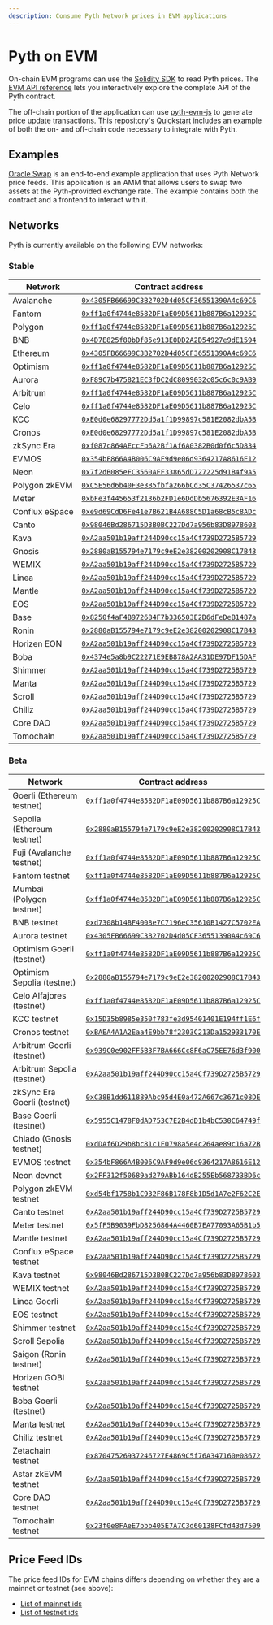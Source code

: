 ```yaml
---
description: Consume Pyth Network prices in EVM applications
---
```


# Pyth on EVM

On-chain EVM programs can use the [Solidity SDK](https://github.com/pyth-network/pyth-crosschain/tree/main/target_chains/ethereum/sdk/solidity) to read Pyth prices.
The [EVM API reference](../../evm) lets you interactively explore the complete API of the Pyth contract.

The off-chain portion of the application can use [pyth-evm-js](https://github.com/pyth-network/pyth-crosschain/tree/main/target_chains/ethereum/sdk/js) to generate price update transactions. This repository's [Quickstart](https://github.com/pyth-network/pyth-crosschain/tree/main/target_chains/ethereum/sdk/js#quickstart) includes an example of both the on- and off-chain code necessary to integrate with Pyth.

## Examples

[Oracle Swap](https://github.com/pyth-network/pyth-crosschain/tree/main/target_chains/ethereum/examples/oracle_swap) is an end-to-end example application that uses Pyth Network price feeds.
This application is an AMM that allows users to swap two assets at the Pyth-provided exchange rate. The example contains both the contract and a frontend to interact with it.

## Networks

Pyth is currently available on the following EVM networks:

### Stable

| Network        | Contract address                                                                                                                          |
| -------------- | ----------------------------------------------------------------------------------------------------------------------------------------- |
| Avalanche      | [`0x4305FB66699C3B2702D4d05CF36551390A4c69C6`](https://snowtrace.io/address/0x4305fb66699c3b2702d4d05cf36551390a4c69c6)                   |
| Fantom         | [`0xff1a0f4744e8582DF1aE09D5611b887B6a12925C`](https://ftmscan.com/address/0xff1a0f4744e8582df1ae09d5611b887b6a12925c)                    |
| Polygon        | [`0xff1a0f4744e8582DF1aE09D5611b887B6a12925C`](https://polygonscan.com/address/0xff1a0f4744e8582df1ae09d5611b887b6a12925c)                |
| BNB            | [`0x4D7E825f80bDf85e913E0DD2A2D54927e9dE1594`](https://bscscan.com/address/0x4d7e825f80bdf85e913e0dd2a2d54927e9de1594)                    |
| Ethereum       | [`0x4305FB66699C3B2702D4d05CF36551390A4c69C6`](https://etherscan.io/address/0x4305fb66699c3b2702d4d05cf36551390a4c69c6)                   |
| Optimism       | [`0xff1a0f4744e8582DF1aE09D5611b887B6a12925C`](https://optimistic.etherscan.io/address/0xff1a0f4744e8582df1ae09d5611b887b6a12925c)        |
| Aurora         | [`0xF89C7b475821EC3fDC2dC8099032c05c6c0c9AB9`](https://explorer.aurora.dev/address/0xF89C7b475821EC3fDC2dC8099032c05c6c0c9AB9)            |
| Arbitrum       | [`0xff1a0f4744e8582DF1aE09D5611b887B6a12925C`](https://arbiscan.io/address/0xff1a0f4744e8582df1ae09d5611b887b6a12925c)                    |
| Celo           | [`0xff1a0f4744e8582DF1aE09D5611b887B6a12925C`](https://celoscan.io/address/0xff1a0f4744e8582df1ae09d5611b887b6a12925c)                    |
| KCC            | [`0xE0d0e68297772Dd5a1f1D99897c581E2082dbA5B`](https://explorer.kcc.io/en/address/0xe0d0e68297772dd5a1f1d99897c581e2082dba5b)             |
| Cronos         | [`0xE0d0e68297772Dd5a1f1D99897c581E2082dbA5B`](https://cronoscan.com/address/0xe0d0e68297772dd5a1f1d99897c581e2082dba5b)                  |
| zkSync Era     | [`0xf087c864AEccFb6A2Bf1Af6A0382B0d0f6c5D834`](https://explorer.zksync.io/address/0xf087c864AEccFb6A2Bf1Af6A0382B0d0f6c5D834)             |
| EVMOS          | [`0x354bF866A4B006C9AF9d9e06d9364217A8616E12`](https://www.mintscan.io/evmos/evm/contract/0x354bF866A4B006C9AF9d9e06d9364217A8616E12)     |
| Neon           | [`0x7f2dB085eFC3560AFF33865dD727225d91B4f9A5`](https://neonscan.org/address/0x7f2dB085eFC3560AFF33865dD727225d91B4f9A5)                   |
| Polygon zkEVM  | [`0xC5E56d6b40F3e3B5fbfa266bCd35C37426537c65`](https://zkevm.polygonscan.com/address/0xc5e56d6b40f3e3b5fbfa266bcd35c37426537c65)          |
| Meter          | [`0xbFe3f445653f2136b2FD1e6DdDb5676392E3AF16`](https://scan.meter.io/address/0xbfe3f445653f2136b2fd1e6dddb5676392e3af16)                  |
| Conflux eSpace | [`0xe9d69CdD6Fe41e7B621B4A688C5D1a68cB5c8ADc`](https://evm.confluxscan.io/address/0xe9d69cdd6fe41e7b621b4a688c5d1a68cb5c8adc)             |
| Canto          | [`0x98046Bd286715D3B0BC227Dd7a956b83D8978603`](https://www.mintscan.io/canto/evm/contract/0x98046Bd286715D3B0BC227Dd7a956b83D8978603)     |
| Kava           | [`0xA2aa501b19aff244D90cc15a4Cf739D2725B5729`](https://explorer.kava.io/address/0xA2aa501b19aff244D90cc15a4Cf739D2725B5729)               |
| Gnosis         | [`0x2880aB155794e7179c9eE2e38200202908C17B43`](https://gnosisscan.io/address/0x2880ab155794e7179c9ee2e38200202908c17b43)                  |
| WEMIX          | [`0xA2aa501b19aff244D90cc15a4Cf739D2725B5729`](https://explorer.wemix.com/address/0xA2aa501b19aff244D90cc15a4Cf739D2725B5729)             |
| Linea          | [`0xA2aa501b19aff244D90cc15a4Cf739D2725B5729`](https://explorer.linea.build/address/0xA2aa501b19aff244D90cc15a4Cf739D2725B5729)           |
| Mantle         | [`0xA2aa501b19aff244D90cc15a4Cf739D2725B5729`](https://mantlescan.info/address/0xA2aa501b19aff244D90cc15a4Cf739D2725B5729)                |
| EOS            | [`0xA2aa501b19aff244D90cc15a4Cf739D2725B5729`](https://explorer.evm.eosnetwork.com/address/0xA2aa501b19aff244D90cc15a4Cf739D2725B5729)    |
| Base           | [`0x8250f4aF4B972684F7b336503E2D6dFeDeB1487a`](https://basescan.org/address/0x8250f4aF4B972684F7b336503E2D6dFeDeB1487a)                   |
| Ronin          | [`0x2880aB155794e7179c9eE2e38200202908C17B43`](https://app.roninchain.com/address/0x2880ab155794e7179c9ee2e38200202908c17b43)             |
| Horizen EON    | [`0xA2aa501b19aff244D90cc15a4Cf739D2725B5729`](https://eon-explorer.horizenlabs.io/address/0xA2aa501b19aff244D90cc15a4Cf739D2725B5729)    |
| Boba           | [`0x4374e5a8b9C22271E9EB878A2AA31DE97DF15DAF`](https://bobascan.com/address/0x4374e5a8b9C22271E9EB878A2AA31DE97DF15DAF)                   |
| Shimmer        | [`0xA2aa501b19aff244D90cc15a4Cf739D2725B5729`](https://explorer.evm.shimmer.network/address/0xA2aa501b19aff244D90cc15a4Cf739D2725B5729)   |
| Manta          | [`0xA2aa501b19aff244D90cc15a4Cf739D2725B5729`](https://pacific-explorer.manta.network/address/0xA2aa501b19aff244D90cc15a4Cf739D2725B5729) |
| Scroll         | [`0xA2aa501b19aff244D90cc15a4Cf739D2725B5729`](https://blockscout.scroll.io/address/0xA2aa501b19aff244D90cc15a4Cf739D2725B5729)           |
| Chiliz         | [`0xA2aa501b19aff244D90cc15a4Cf739D2725B5729`](https://scan.chiliz.com/address/0xA2aa501b19aff244D90cc15a4Cf739D2725B5729)                |
| Core DAO       | [`0xA2aa501b19aff244D90cc15a4Cf739D2725B5729`](https://scan.coredao.org/address/0xA2aa501b19aff244D90cc15a4Cf739D2725B5729)               |
| Tomochain      | [`0xA2aa501b19aff244D90cc15a4Cf739D2725B5729`](https://tomoscan.io/address/0xA2aa501b19aff244D90cc15a4Cf739D2725B5729)                    |

### Beta

| Network                     | Contract address                                                                                                                                  |
| --------------------------- | ------------------------------------------------------------------------------------------------------------------------------------------------- |
| Goerli (Ethereum testnet)   | [`0xff1a0f4744e8582DF1aE09D5611b887B6a12925C`](https://goerli.etherscan.io/address/0xff1a0f4744e8582DF1aE09D5611b887B6a12925C)                    |
| Sepolia (Ethereum testnet)  | [`0x2880aB155794e7179c9eE2e38200202908C17B43`](https://sepolia.etherscan.io/address/0x2880ab155794e7179c9ee2e38200202908c17b43)                   |
| Fuji (Avalanche testnet)    | [`0xff1a0f4744e8582DF1aE09D5611b887B6a12925C`](https://testnet.snowtrace.io/address/0xff1a0f4744e8582DF1aE09D5611b887B6a12925C)                   |
| Fantom testnet              | [`0xff1a0f4744e8582DF1aE09D5611b887B6a12925C`](https://testnet.ftmscan.com/address/0xff1a0f4744e8582df1ae09d5611b887b6a12925c)                    |
| Mumbai (Polygon testnet)    | [`0xff1a0f4744e8582DF1aE09D5611b887B6a12925C`](https://mumbai.polygonscan.com/address/0xff1a0f4744e8582DF1aE09D5611b887B6a12925C)                 |
| BNB testnet                 | [`0xd7308b14BF4008e7C7196eC35610B1427C5702EA`](https://testnet.bscscan.com/address/0xd7308b14BF4008e7C7196eC35610B1427C5702EA)                    |
| Aurora testnet              | [`0x4305FB66699C3B2702D4d05CF36551390A4c69C6`](https://explorer.testnet.aurora.dev/address/0x4305FB66699C3B2702D4d05CF36551390A4c69C6)            |
| Optimism Goerli (testnet)   | [`0xff1a0f4744e8582DF1aE09D5611b887B6a12925C`](https://goerli-optimism.etherscan.io/address/0xff1a0f4744e8582df1ae09d5611b887b6a12925c)           |
| Optimism Sepolia (testnet)  | [`0x2880aB155794e7179c9eE2e38200202908C17B43`](https://optimism-sepolia.blockscout.com/address/0x2880aB155794e7179c9eE2e38200202908C17B43)        |
| Celo Alfajores (testnet)    | [`0xff1a0f4744e8582DF1aE09D5611b887B6a12925C`](https://explorer.celo.org/alfajores/address/0xff1a0f4744e8582DF1aE09D5611b887B6a12925C)            |
| KCC testnet                 | [`0x15D35b8985e350f783fe3d95401401E194ff1E6f`](https://scan-testnet.kcc.network/address/0x15D35b8985e350f783fe3d95401401E194ff1E6f)               |
| Cronos testnet              | [`0xBAEA4A1A2Eaa4E9bb78f2303C213Da152933170E`](https://cronos.org/explorer/testnet3/address/0xBAEA4A1A2Eaa4E9bb78f2303C213Da152933170E)           |
| Arbitrum Goerli (testnet)   | [`0x939C0e902FF5B3F7BA666Cc8F6aC75EE76d3f900`](https://goerli.arbiscan.io/address/0x939C0e902FF5B3F7BA666Cc8F6aC75EE76d3f900)                     |
| Arbitrum Sepolia (testnet)  | [`0xA2aa501b19aff244D90cc15a4Cf739D2725B5729`](https://sepolia-explorer.arbitrum.io/address/0xA2aa501b19aff244D90cc15a4Cf739D2725B5729)           |
| zkSync Era Goerli (testnet) | [`0xC38B1dd611889Abc95d4E0a472A667c3671c08DE`](https://goerli.explorer.zksync.io/address/0xC38B1dd611889Abc95d4E0a472A667c3671c08DE)              |
| Base Goerli (testnet)       | [`0x5955C1478F0dAD753C7E2B4dD1b4bC530C64749f`](https://goerli.basescan.org/address/0x5955c1478f0dad753c7e2b4dd1b4bc530c64749f)                    |
| Chiado (Gnosis testnet)     | [`0xdDAf6D29b8bc81c1F0798a5e4c264ae89c16a72B`](https://blockscout.com/gnosis/chiado/address/0xdDAf6D29b8bc81c1F0798a5e4c264ae89c16a72B)           |
| EVMOS testnet               | [`0x354bF866A4B006C9AF9d9e06d9364217A8616E12`](https://evm.evmos.dev/address/0x354bF866A4B006C9AF9d9e06d9364217A8616E12)                          |
| Neon devnet                 | [`0x2FF312f50689ad279ABb164dB255Eb568733BD6c`](https://devnet.neonscan.org/address/0x2FF312f50689ad279ABb164dB255Eb568733BD6c)                    |
| Polygon zkEVM testnet       | [`0xd54bf1758b1C932F86B178F8b1D5d1A7e2F62C2E`](https://testnet-zkevm.polygonscan.com/address/0xd54bf1758b1c932f86b178f8b1d5d1a7e2f62c2e)          |
| Canto testnet               | [`0xA2aa501b19aff244D90cc15a4Cf739D2725B5729`](https://testnet-explorer.canto.neobase.one/address/0xA2aa501b19aff244D90cc15a4Cf739D2725B5729)     |
| Meter testnet               | [`0x5fF5B9039FbD8256864A4460B7EA77093A65B1b5`](https://scan-warringstakes.meter.io/address/0x5ff5b9039fbd8256864a4460b7ea77093a65b1b5)            |
| Mantle testnet              | [`0xA2aa501b19aff244D90cc15a4Cf739D2725B5729`](https://testnet.mantlescan.org/address/0xa2aa501b19aff244d90cc15a4cf739d2725b5729)                 |
| Conflux eSpace testnet      | [`0xA2aa501b19aff244D90cc15a4Cf739D2725B5729`](https://evmtestnet.confluxscan.io/address/0xa2aa501b19aff244d90cc15a4cf739d2725b5729)              |
| Kava testnet                | [`0x98046Bd286715D3B0BC227Dd7a956b83D8978603`](https://explorer.testnet.kava.io/address/0x98046Bd286715D3B0BC227Dd7a956b83D8978603)               |
| WEMIX testnet               | [`0xA2aa501b19aff244D90cc15a4Cf739D2725B5729`](https://explorer.test.wemix.com/address/0xA2aa501b19aff244D90cc15a4Cf739D2725B5729)                |
| Linea Goerli                | [`0xA2aa501b19aff244D90cc15a4Cf739D2725B5729`](https://goerli.lineascan.build/address/0xA2aa501b19aff244D90cc15a4Cf739D2725B5729)                 |
| EOS testnet                 | [`0xA2aa501b19aff244D90cc15a4Cf739D2725B5729`](https://explorer.testnet.evm.eosnetwork.com/address/0xA2aa501b19aff244D90cc15a4Cf739D2725B5729)    |
| Shimmer testnet             | [`0xA2aa501b19aff244D90cc15a4Cf739D2725B5729`](https://explorer.evm.testnet.shimmer.network/address/0xA2aa501b19aff244D90cc15a4Cf739D2725B5729)   |
| Scroll Sepolia              | [`0xA2aa501b19aff244D90cc15a4Cf739D2725B5729`](https://sepolia-blockscout.scroll.io/address/0xA2aa501b19aff244D90cc15a4Cf739D2725B5729)           |
| Saigon (Ronin testnet)      | [`0xA2aa501b19aff244D90cc15a4Cf739D2725B5729`](https://saigon-app.roninchain.com/address/0xa2aa501b19aff244d90cc15a4cf739d2725b5729)              |
| Horizen GOBI testnet        | [`0xA2aa501b19aff244D90cc15a4Cf739D2725B5729`](https://gobi-explorer.horizenlabs.io/address/0xA2aa501b19aff244D90cc15a4Cf739D2725B5729)           |
| Boba Goerli (testnet)       | [`0xA2aa501b19aff244D90cc15a4Cf739D2725B5729`](https://testnet.bobascan.com/address/0xA2aa501b19aff244D90cc15a4Cf739D2725B5729)                   |
| Manta testnet               | [`0xA2aa501b19aff244D90cc15a4Cf739D2725B5729`](https://pacific-explorer.testnet.manta.network/address/0xA2aa501b19aff244D90cc15a4Cf739D2725B5729) |
| Chiliz testnet              | [`0xA2aa501b19aff244D90cc15a4Cf739D2725B5729`](https://spicy-explorer.chiliz.com/address/0xA2aa501b19aff244D90cc15a4Cf739D2725B5729)              |
| Zetachain testnet           | [`0x87047526937246727E4869C5f76A347160e08672`](https://explorer.zetachain.com/address/0x87047526937246727E4869C5f76A347160e08672)                 |
| Astar zkEVM testnet         | [`0xA2aa501b19aff244D90cc15a4Cf739D2725B5729`](https://zkatana.blockscout.com/address/0xA2aa501b19aff244D90cc15a4Cf739D2725B5729)                 |
| Core DAO testnet            | [`0xA2aa501b19aff244D90cc15a4Cf739D2725B5729`](https://scan.test.btcs.network/address/0xa2aa501b19aff244d90cc15a4cf739d2725b5729)                 |
| Tomochain testnet           | [`0x23f0e8FAeE7bbb405E7A7C3d60138FCfd43d7509`](https://testnet.tomoscan.io/address/0x23f0e8FAeE7bbb405E7A7C3d60138FCfd43d7509)                    |

## Price Feed IDs

The price feed IDs for EVM chains differs depending on whether they are a mainnet or testnet (see above):

- [List of mainnet ids](https://pyth.network/developers/price-feed-ids#pyth-evm-mainnet)
- [List of testnet ids](https://pyth.network/developers/price-feed-ids#pyth-evm-testnet)
